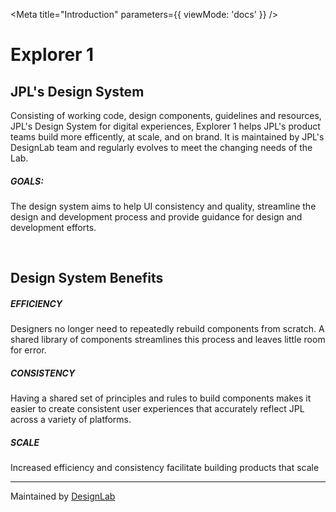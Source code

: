 
<Meta title="Introduction" parameters={{ viewMode: 'docs' }} />

# Explorer 1

## JPL's Design System

Consisting of working code, design components, guidelines and resources, JPL's Design System for digital experiences, Explorer 1 helps JPL's product teams build more efficently, at scale, and on brand. It is maintained by JPL's DesignLab team and regularly evolves to meet the changing needs of the Lab.

##### GOALS:

The design system aims to help UI consistency and quality, streamline the design and development process and provide guidance for design and development efforts.

<br />

## Design System Benefits

##### EFFICIENCY

Designers no longer need to repeatedly rebuild components from scratch. A shared library of components streamlines this process and leaves little room for error.

##### CONSISTENCY

Having a shared set of principles and rules to build components makes it easier to create consistent user experiences that accurately reflect JPL across a variety of platforms.

##### SCALE

Increased efficiency and consistency facilitate building products that scale

---

Maintained by [DesignLab](https://designlabinternal.domain)
